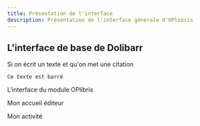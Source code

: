 ```yaml
---
title: Présentation de l'interface
description: Présentation de l'interface générale d'OPlibris
---
```


## L'interface de base de Dolibarr

Si on écrit un texte et qu'on met une citation

`Ce texte est barré`

L'interface du module OPlibris

Mon accueil éditeur

Mon activité
